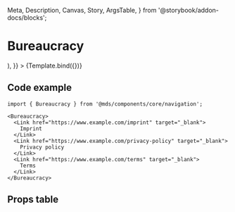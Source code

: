   Meta,
  Description,
  Canvas,
  Story,
  ArgsTable,
} from '@storybook/addon-docs/blocks';

<Meta title="Components/core/navigation/Bureaucracy" component={Bureaucracy} />

# Bureaucracy

<Description of={Bureaucracy} />


<Canvas withToolbar>
  <Story
    name="Default"
    args={{
      children: (
        <>
          <Link
            href="https://www.example.com/imprint"
            target="_blank"
            children="Imprint"
          />
          <Link
            href="https://www.example.com/privacy-policy"
            target="_blank"
            children="Privacy policy"
          />
          <Link href="https://www.example.com/terms" target="_blank" children="Terms" />
        </>
      ),
    }}
  >
    {Template.bind({})}
  </Story>
</Canvas>

## Code example

```tsx
import { Bureaucracy } from '@mds/components/core/navigation';
```

```tsx
<Bureaucracy>
  <Link href="https://www.example.com/imprint" target="_blank">
    Imprint
  </Link>
  <Link href="https://www.example.com/privacy-policy" target="_blank">
    Privacy policy
  </Link>
  <Link href="https://www.example.com/terms" target="_blank">
    Terms
  </Link>
</Bureaucracy>
```

## Props table

<ArgsTable of={Bureaucracy} />
